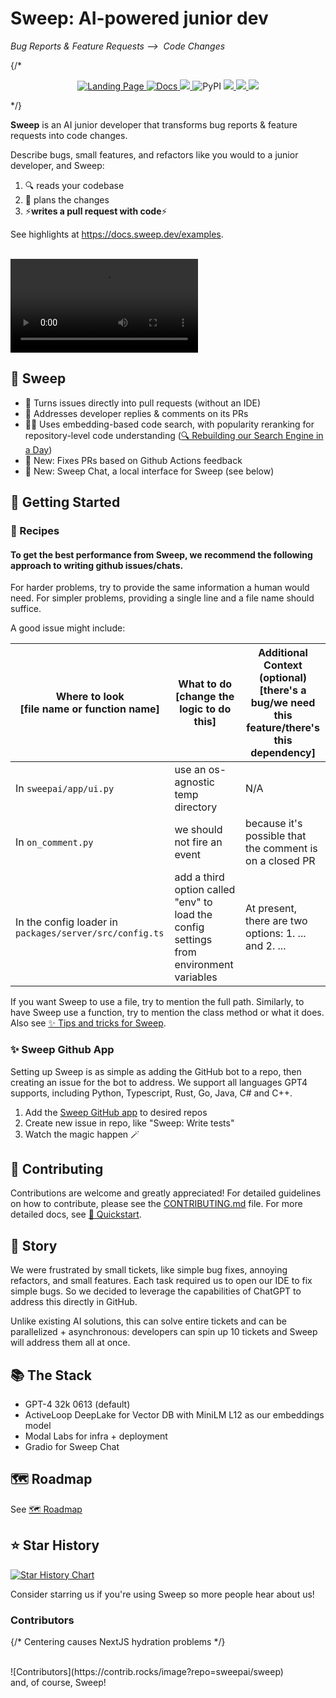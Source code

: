 # Sweep: AI-powered junior dev
*Bug Reports & Feature Requests ⟶&nbsp; Code Changes*

{/* <p align="center" display="inline-block">
    <a href="https://sweep.dev">
        <img alt="Landing Page" src="https://img.shields.io/badge/Site-sweep.dev-blue?link=https%3A%2F%2Fsweep.dev"/>
    </a>
    <a href="https://docs.sweep.dev/">
        <img alt="Docs" src="https://img.shields.io/badge/Docs-docs.sweep.dev-blue?link=https%3A%2F%2Fdocs.sweep.dev"/>
    </a> 
    <a href="https://discord.gg/sweep-ai">
        <img src="https://dcbadge.vercel.app/api/server/sweep-ai?style=flat" />
    </a>
    <img alt="PyPI" src="https://img.shields.io/pypi/v/sweepai" />
    <a href="https://pepy.tech/project/sweepai">
        <img src="https://static.pepy.tech/badge/sweepai/month" />
    </a>
    <a href="https://github.com/sweepai/sweep">
        <img src="https://img.shields.io/github/stars/sweepai/sweep" />
    </a>
    <a href="https://twitter.com/sweep__ai">
        <img src="https://img.shields.io/twitter/url?url=https%3A%2F%2Ftwitter.com%2Fsweep__ai" />
    </a>
</p> */}

<b>Sweep</b> is an AI junior developer that transforms bug reports & feature requests into code changes.

Describe bugs, small features, and refactors like you would to a junior developer, and Sweep:
1. 🔍 reads your codebase
2. 📝 plans the changes
3. ⚡**writes a pull request with code**⚡

See highlights at https://docs.sweep.dev/examples.

<br/>

<video controls>
  <source src="https://github.com/sweepai/sweep/assets/44910023/365ec29f-7317-40a7-9b5e-0af02f2b0e47" type="video/mp4"/>
    Your browser does not support the video tag.
</video>

## 🌠 Sweep
* 🔧 Turns issues directly into pull requests (without an IDE)
* 👀 Addresses developer replies & comments on its PRs
* 🕵️‍♂️ Uses embedding-based code search, with popularity reranking for repository-level code understanding ([🔍 Rebuilding our Search Engine in a Day](https://docs.sweep.dev/blogs/building-code-search))
* 🎊 New: Fixes PRs based on Github Actions feedback
* 🎊 New: Sweep Chat, a local interface for Sweep (see below)

## 🚀 Getting Started

### 🍲 Recipes
#### To get the best performance from Sweep, we recommend the following approach to writing github issues/chats. 
For harder problems, try to provide the same information a human would need. For simpler problems, providing a single line and a file name should suffice.

A good issue might include:

| Where to look <br/> **[file name or function name]**| What to do <br/> **[change the logic to do this]** | Additional Context (optional) <br/> **[there's a bug/we need this feature/there's this dependency]** |
|-----------|------------|----------------------|
|In `sweepai/app/ui.py`|use an os-agnostic temp directory|N/A|
|In `on_comment.py`|we should not fire an event|because it's possible that the comment is on a closed PR|
|In the config loader in `packages/server/src/config.ts`|add a third option called "env" to load the config settings from environment variables| At present, there are two options:  1. ... and 2. ...|

If you want Sweep to use a file, try to mention the full path. Similarly, to have Sweep use a function, try to mention the class method or what it does. Also see [✨ Tips and tricks for Sweep](https://docs.sweep.dev/tricks).

### ✨ Sweep Github App
Setting up Sweep is as simple as adding the GitHub bot to a repo, then creating an issue for the bot to address.
We support all languages GPT4 supports, including Python, Typescript, Rust, Go, Java, C# and C++.

1. Add the [Sweep GitHub app](https://github.com/apps/sweep-ai) to desired repos
2. Create new issue in repo, like "Sweep: Write tests"
3. Watch the magic happen 🪄

## 🤝 Contributing

Contributions are welcome and greatly appreciated! For detailed guidelines on how to contribute, please see the [CONTRIBUTING.md](CONTRIBUTING.md) file.
For more detailed docs, see [🚀 Quickstart](https://docs.sweep.dev/).

## 📘 Story

We were frustrated by small tickets, like simple bug fixes, annoying refactors, and small features. Each task required us to open our IDE to fix simple bugs. So we decided to leverage the capabilities of ChatGPT to address this directly in GitHub.

Unlike existing AI solutions, this can solve entire tickets and can be parallelized + asynchronous: developers can spin up 10 tickets and Sweep will address them all at once.

## 📚 The Stack
- GPT-4 32k 0613 (default)
- ActiveLoop DeepLake for Vector DB with MiniLM L12 as our embeddings model
- Modal Labs for infra + deployment
- Gradio for Sweep Chat

## 🗺️ Roadmap
See [🗺️ Roadmap](https://docs.sweep.dev/roadmap)

## ⭐ Star History

[![Star History Chart](https://api.star-history.com/svg?repos=sweepai/sweep&type=Date)](https://star-history.com/#sweepai/sweep&Date)

Consider starring us if you're using Sweep so more people hear about us!

### Contributors
{/* Centering causes NextJS hydration problems */}

<br/>
![Contributors](https://contrib.rocks/image?repo=sweepai/sweep)
<br/>
and, of course, Sweep!
